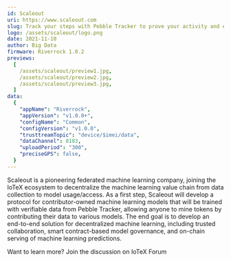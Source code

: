 ```yaml
---
id: Scaleout
uri: https://www.scaleout.com
slug: Track your steps with Pebble Tracker to prove your activity and earn token rewards
logo: /assets/scaleout/logo.png
date: 2021-11-10
author: Big Data
firmware: Riverrock 1.0.2
previews:                                                                                   
  [
    /assets/scaleout/preview1.jpg,
    /assets/scaleout/preview2.jpg,
    /assets/scaleout/preview3.jpg,
  ]
data:
  {
    "appName": "Riverrock",
    "appVersion": "v1.0.0+",
    "configName": "Common",
    "configVersion": "v1.0.0",
    "trusttreamTopic": "device/$imei/data",
    "dataChannel": 8183,
    "uploadPeriod": "300",
    "preciseGPS": false,
  }
---
```


Scaleout is a pioneering federated machine learning company, joining the IoTeX ecosystem to decentralize the machine learning value chain from data collection to model usage/access. As a first step, Scaleout will develop a protocol for contributor-owned machine learning models that will be trained with verifiable data from Pebble Tracker, allowing anyone to mine tokens by contributing their data to various models. The end goal is to develop an end-to-end solution for decentralized machine learning, including trusted collaboration, smart contract-based model governance, and on-chain serving of machine learning predictions.

Want to learn more? Join the discussion on IoTeX Forum
